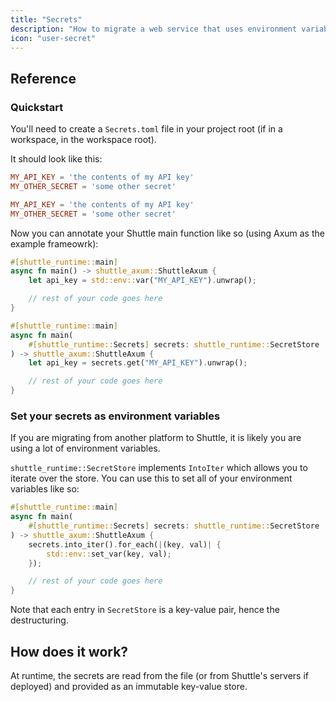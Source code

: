 ```yaml
---
title: "Secrets"
description: "How to migrate a web service that uses environment variables or secrets to Shuttle"
icon: "user-secret"
---
```


## Reference

### Quickstart

You'll need to create a `Secrets.toml` file in your project root (if in a workspace, in the workspace root).

It should look like this:
<CodeGroup>
```toml Secrets.toml
MY_API_KEY = 'the contents of my API key'
MY_OTHER_SECRET = 'some other secret'
```
```toml Secrets.dev.toml (used locally if present)
MY_API_KEY = 'the contents of my API key'
MY_OTHER_SECRET = 'some other secret'
```
</CodeGroup>

Now you can annotate your Shuttle main function like so (using Axum as the example frameowrk):
<CodeGroup>
```rust main.rs (before)
#[shuttle_runtime::main]
async fn main() -> shuttle_axum::ShuttleAxum {
    let api_key = std::env::var("MY_API_KEY").unwrap();

    // rest of your code goes here
}
```
```rust main.rs (after)
#[shuttle_runtime::main]
async fn main(
    #[shuttle_runtime::Secrets] secrets: shuttle_runtime::SecretStore
) -> shuttle_axum::ShuttleAxum {
    let api_key = secrets.get("MY_API_KEY").unwrap();

    // rest of your code goes here
}
```
</CodeGroup>

### Set your secrets as environment variables

If you are migrating from another platform to Shuttle, it is likely you are using a lot of environment variables.

`shuttle_runtime::SecretStore` implements `IntoIter` which allows you to iterate over the store. You can use this to set all of your environment variables like so:

```rust main.rs
#[shuttle_runtime::main]
async fn main(
    #[shuttle_runtime::Secrets] secrets: shuttle_runtime::SecretStore
) -> shuttle_axum::ShuttleAxum {
    secrets.into_iter().for_each(|(key, val)| {
        std::env::set_var(key, val);
    });

    // rest of your code goes here
}
```

Note that each entry in `SecretStore` is a key-value pair, hence the destructuring.


## How does it work?
At runtime, the secrets are read from the file (or from Shuttle's servers if deployed) and provided as an immutable key-value store.
